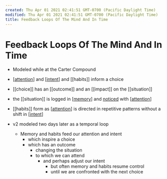 ```yaml
---
created: Thu Apr 01 2021 02:41:51 GMT-0700 (Pacific Daylight Time)
modified: Thu Apr 01 2021 02:41:51 GMT-0700 (Pacific Daylight Time)
title: Feedback Loops Of The Mind And In Time
---
```


# Feedback Loops Of The Mind And In Time

- Modeled while at the Carter Compound
- [[attention]] and [[intent]] and [[habits]] inform a choice
- [[choice]] has an [[outcome]] and an [[impact]] on the [[situation]]
- the [[situation]] is logged in [[memory]] and [noticed]([[noticing]]) with [[attention]]
- [[habits]] form as [[attention]] is directed in repetitive patterns without a shift in [[intent]]

- v2 modeled two days later as a temporal loop
  - Memory and habits feed our attention and intent
    - which inspire a choice
    - which has an outcome
      - changing the situation
      - to which we can attend
        - and perhaps adjust our intent
          - but often memory and habits resume control
          - until we are confronted with the next choice

[//begin]: # 'Autogenerated link references for markdown compatibility'
[attention]: attention 'Attention'
[intent]: intent 'Intent'
[memory]: memory 'Memory'
[attention]: attention 'Attention'
[attention]: attention 'Attention'
[intent]: intent 'Intent'
[//end]: # 'Autogenerated link references'

